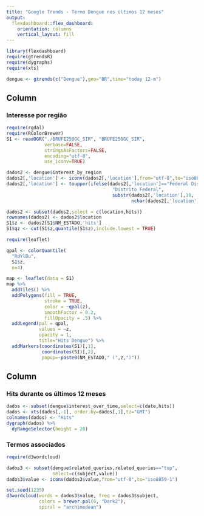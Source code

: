 ```yaml
---
title: "Google Trends - Termo Dengue nos últimos 12 meses"
output: 
  flexdashboard::flex_dashboard:
    orientation: columns
    vertical_layout: fill
---
```


```r
library(flexdashboard)
require(gtrendsR)
require(dygraphs)
require(xts)

dengue <- gtrends(c("Dengue"),geo="BR",time="today 12-m")
```

Column {data-width=650}
-----------------------------------------------------------------------

### Interesse por região

```r
require(rgdal)
require(RColorBrewer)
S1 <- readOGR("./BRUFE250GC_SIR", "BRUFE250GC_SIR",
              verbose=FALSE,
              stringsAsFactors=FALSE,
              encoding="utf-8",
              use_iconv=TRUE)

dados2 <- dengue$interest_by_region
dados2[,'location'] <- iconv(dados2[,'location'],from="utf-8",to="iso8859-1")
dados2[,'location'] <- toupper(ifelse(dados2[,'location']=="Federal District",
                                       "Distrito Federal",
                                       substr(dados2[,'location'],10,
                                              nchar(dados2[,'location']))))

dados2 <- subset(dados2,select = c(location,hits))
rownames(dados2) <- dados2$location
S1$z <- dados2[S1$NM_ESTADO,'hits']
S1$qz <- cut(S1$z,quantile(S1$z),include.lowest = TRUE)

require(leaflet)

qpal <- colorQuantile(
  "RdYlBu",
  S1$z,
  n=4)

map <- leaflet(data = S1)
map %>%
  addTiles() %>% 
  addPolygons(fill = TRUE, 
              stroke = TRUE, 
              color = ~qpal(z),
              smoothFactor = 0.2, 
              fillOpacity = .5) %>% 
  addLegend(pal = qpal,
            values = ~z,
            opacity = 1,
            title="Hits Dengue") %>%
  addMarkers(coordinates(S1)[,1],
             coordinates(S1)[,2],
             popup=~paste0(NM_ESTADO," (",z,")"))
```

Column {data-width=350}
-----------------------------------------------------------------------

### Hits durante os últimos 12 meses

```r
dados <- subset(dengue$interest_over_time,select=c(date,hits))
dados <- xts(dados[,-1], order.by=dados[,1],tz="GMT")
colnames(dados) <- "Hits"
dygraph(dados) %>%
  dyRangeSelector(height = 20)
```

### Termos associados

```r
require(d3wordcloud)

dados3 <- subset(dengue$related_queries,related_queries=="top",
                 select=c(subject,value))
dados3$value <- iconv(dados3$value,from="utf-8",to="iso8859-1")

set.seed(1235)
d3wordcloud(words = dados3$value, freq = dados3$subject,
            colors = brewer.pal(6, "Dark2"),
            spiral = "archimedean")
```

